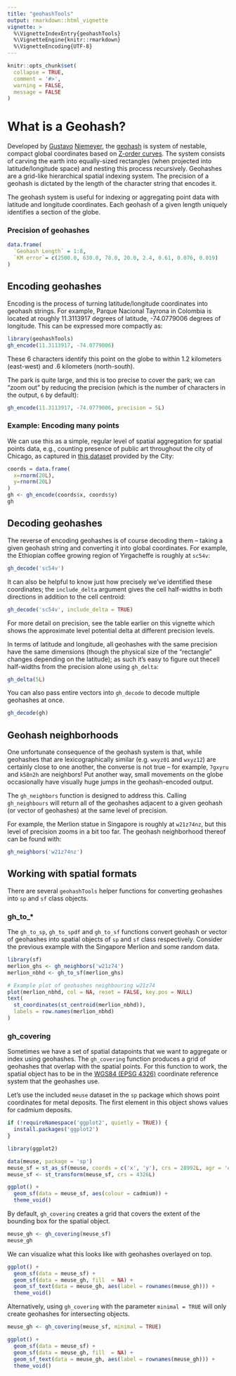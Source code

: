 ```yaml
---
title: "geohashTools"
output: rmarkdown::html_vignette
vignette: >
  %\VignetteIndexEntry{geohashTools}
  %\VignetteEngine{knitr::rmarkdown}
  %\VignetteEncoding{UTF-8}
---
```


```r
knitr::opts_chunk$set(
  collapse = TRUE,
  comment = '#>',
  warning = FALSE,
  message = FALSE
)

```

# What is a Geohash?

Developed by [Gustavo](https://github.com/niemeyer) [Niemeyer](https://twitter.com/gniemeyer), the  [geohash](https://en.wikipedia.org/wiki/Geohash) is system of nestable, compact global coordinates based on [Z-order curves](https://en.wikipedia.org/wiki/Z-order_curve). The system consists of carving the earth into equally-sized rectangles (when projected into latitude/longitude space) and nesting this process recursively. Geohashes are a grid-like hierarchical spatial indexing system. The precision of a geohash is dictated by the length of the character string that encodes it. 

The geohash system is useful for indexing or aggregating point data with latitude and longitude coordinates. Each geohash of a given length uniquely identifies a section of the globe. 

### Precision of geohashes

```r
data.frame(
  `Geohash Length` = 1:8,
  `KM error`= c(2500.0, 630.0, 78.0, 20.0, 2.4, 0.61, 0.076, 0.019)
)
```

## Encoding geohashes

Encoding is the process of turning latitude/longitude coordinates into geohash strings. For example, Parque Nacional Tayrona in Colombia is located at roughly 11.3113917 degrees of latitude, -74.0779006 degrees of longitude. This can be expressed more compactly as:

```r
library(geohashTools)
gh_encode(11.3113917, -74.0779006)
```

These 6 characters identify this point on the globe to within 1.2 kilometers (east-west) and .6 kilometers (north-south).

The park is quite large, and this is too precise to cover the park; we can "zoom out" by reducing the precision (which is the number of characters in the output, `6` by default):

```r
gh_encode(11.3113917, -74.0779006, precision = 5L)
```

### Example: Encoding many points

We can use this as a simple, regular level of spatial aggregation for spatial points data, e.g., counting presence of public art throughout the city of Chicago, as captured in [this dataset](https://data.cityofchicago.org/Parks-Recreation/Parks-Public-Art/sj6t-9cju) provided by the City:

```r
coords = data.frame(
  x=rnorm(20L),
  y=rnorm(20L)
)
gh <- gh_encode(coords$x, coords$y)
gh
```

## Decoding geohashes

The reverse of encoding geohashes is of course decoding them -- taking a given geohash string and converting it into global coordinates. For example, the Ethiopian coffee growing region of Yirgacheffe is roughly at `sc54v`:

```r
gh_decode('sc54v')
```

It can also be helpful to know just how precisely we've identified these coordinates; the `include_delta` argument gives the cell half-widths in both directions in addition to the cell centroid:

```r
gh_decode('sc54v', include_delta = TRUE)
```
For more detail on precision, see the table earlier on this vignette which shows the approximate level potential delta at different precision levels. 

In terms of latitude and longitude, all geohashes with the same precision have the same dimensions (though the physical size of the "rectangle" changes depending on the latitude); as such it's easy to figure out thecell half-widths from the precision alone using `gh_delta`:

```r
gh_delta(5L)
```

You can also pass entire vectors into `gh_decode` to decode multiple geohashes at once.  
```r
gh_decode(gh)
```

## Geohash neighborhoods

One unfortunate consequence of the geohash system is that, while geohashes that are lexicographically similar (e.g. `wxyz01` and `wxyz12`) are certainly close to one another, the converse is not true -- for example, `7gxyru` and `k58n2h` are neighbors! Put another way, small movements on the globe occasionally have visually huge jumps in the geohash-encoded output.

The `gh_neighbors` function is designed to address this. Calling `gh_neighbours` will return all of the geohashes adjacent to a given geohash (or vector of geohashes) at the same level of precision. 

For example, the Merlion statue in Singapore is roughly at `w21z74nz`, but this level of precision zooms in a bit too far. The geohash neighborhood thereof can be found with:

```r
gh_neighbors('w21z74nz')
```

## Working with spatial formats

There are several `geohashTools` helper functions for converting geohashes into `sp` and `sf` class objects.

### gh_to_*

The `gh_to_sp`, `gh_to_spdf` and `gh_to_sf` functions convert geohash or vector of geohashes into spatial objects of `sp` and `sf` class respectively. Consider the previous example with the Singapore Merlion and some random data.
```r
library(sf)
merlion_ghs <- gh_neighbors('w21z74')
merlion_nbhd <- gh_to_sf(merlion_ghs)

# Example plot of geohashes neighbouring w21z74
plot(merlion_nbhd, col = NA, reset = FALSE, key.pos = NULL)
text(
  st_coordinates(st_centroid(merlion_nbhd)),
  labels = row.names(merlion_nbhd)
)
```

### gh_covering

Sometimes we have a set of spatial datapoints that we want to aggregate or index using geohashes. The `gh_covering` function produces a grid of geohashes that overlap with the spatial points. For this function to work, the spatial object has to be in the [WGS84 (EPSG 4326)](https://epsg.io/4326) coordinate reference system that the geohashes use. 

Let's use the included `meuse` dataset in the `sp` package which shows point coordinates for metal deposits. The first element in this object shows values for cadmium deposits. 
```r
if (!requireNamespace('ggplot2', quietly = TRUE)) {
  install.packages('ggplot2')
}

library(ggplot2)

data(meuse, package = 'sp')
meuse_sf = st_as_sf(meuse, coords = c('x', 'y'), crs = 28992L, agr = 'constant')
meuse_sf <- st_transform(meuse_sf, crs = 4326L)

ggplot() +
  geom_sf(data = meuse_sf, aes(colour = cadmium)) +
  theme_void()
```
By default, `gh_covering` creates a grid that covers the extent of the bounding box for the spatial object. 
```r
meuse_gh <- gh_covering(meuse_sf)
meuse_gh
```

We can visualize what this looks like with geohashes overlayed on top.

```r
ggplot() +
  geom_sf(data = meuse_sf) +
  geom_sf(data = meuse_gh, fill  = NA) +
  geom_sf_text(data = meuse_gh, aes(label = rownames(meuse_gh))) +
  theme_void()
```

Alternatively, using `gh_covering` with the parameter `minimal = TRUE` will only create geohashes for intersecting objects. 
```r
meuse_gh <- gh_covering(meuse_sf, minimal = TRUE)

ggplot() +
  geom_sf(data = meuse_sf) +
  geom_sf(data = meuse_gh, fill  = NA) +
  geom_sf_text(data = meuse_gh, aes(label = rownames(meuse_gh))) +
  theme_void()
```
